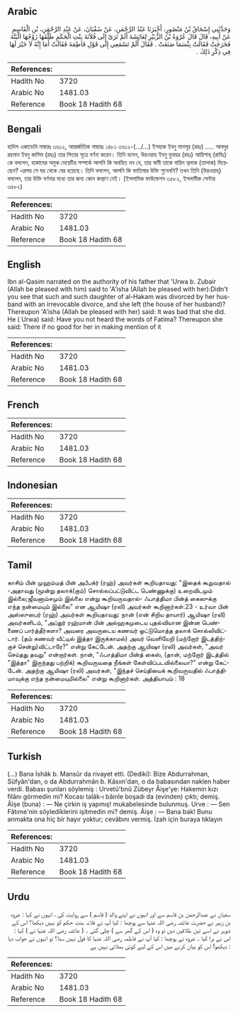## Arabic


<div dir="rtl" lang="ar" style={{fontSize:'larger',backgroundColor:'#f8f9fa',padding:20}}>
وَحَدَّثَنِي إِسْحَاقُ بْنُ مَنْصُورٍ، أَخْبَرَنَا عَبْدُ الرَّحْمَنِ، عَنْ سُفْيَانَ، عَنْ عَبْدِ الرَّحْمَنِ، بْنِ الْقَاسِمِ عَنْ أَبِيهِ، قَالَ قَالَ عُرْوَةُ بْنُ الزُّبَيْرِ لِعَائِشَةَ أَلَمْ تَرَىْ إِلَى فُلاَنَةَ بِنْتِ الْحَكَمِ طَلَّقَهَا زَوْجُهَا الْبَتَّةَ فَخَرَجَتْ فَقَالَتْ بِئْسَمَا صَنَعَتْ ‏.‏ فَقَالَ أَلَمْ تَسْمَعِي إِلَى قَوْلِ فَاطِمَةَ فَقَالَتْ أَمَا إِنَّهُ لاَ خَيْرَ لَهَا فِي ذِكْرِ ذَلِكَ ‏.‏
</div>
<div style={{backgroundColor:'#f8f9fa',padding:20, marginBottom: 10}}><table> <thead> <tr> <th>References:</th> <th></th> </tr> </thead> <tbody><tr><td>Hadith No</td><td>3720</td></tr><tr><td>Arabic No</td><td>1481.03</td></tr><tr><td>Reference</td><td>Book 18 Hadith 68</td></tr></tbody></table></div>

## Bengali


<div dir="ltr" lang="bn" style={{fontSize:'larger',backgroundColor:'#f8f9fa',padding:20}}>
হাদিস একাডেমি নাম্বারঃ ৩৬১২, আন্তর্জাতিক নাম্বারঃ ১৪৮১ ৩৬১২-(.../...) ইসহাক ইবনু মানসূর (রহঃ) ..... আবদুর রহমান ইবনু কাসিম (রহঃ) তার পিতার সূত্রে বর্ণনা করেন। তিনি বলেন, উরওয়াহ ইবনু যুবায়র (রহঃ) আয়িশাহ্ (রাযিঃ) কে বললেন, হাকামের অমুক মেয়েটির সম্পর্কে আপনি কি অবহিত নন যে, তার স্বামী তাকে বায়িন ত্বলাক (তালাক) দিয়েছেন? এরপর সে ঘর থেকে বের হয়েছে। তিনি বললেন, আপনি কি ফাতিমার উক্তি শুনেননি? তখন তিনি (উরওয়াহ্) বললেন, তার উক্তি বর্ণনার মধ্যে তার জন্য কোন কল্যাণ নেই। (ইসলামিক ফাউন্ডেশন ৩৫৮২, ইসলামীক সেন্টার ৩৫৮২)
</div>
<div style={{backgroundColor:'#f8f9fa',padding:20, marginBottom: 10}}><table> <thead> <tr> <th>References:</th> <th></th> </tr> </thead> <tbody><tr><td>Hadith No</td><td>3720</td></tr><tr><td>Arabic No</td><td>1481.03</td></tr><tr><td>Reference</td><td>Book 18 Hadith 68</td></tr></tbody></table></div>

## English


<div dir="ltr" lang="en" style={{fontSize:'larger',backgroundColor:'#f8f9fa',padding:20}}>
Ibn al-Qasim narrated on the authority of his father that 'Urwa b. Zubair (Allah be pleased with him) said to 'A'isha (Allah be pleased with her):Didn't you see that such and such daughter of al-Hakam was divorced by her husband with an irrevocable divorce, and she left (the house of her husband)? Thereupon 'A'isha (Allah be pleased with her) said: It was bad that she did. He ( Urwa) said: Have you not heard the words of Fatima? Thereupon she said: There if no good for her in making mention of it
</div>
<div style={{backgroundColor:'#f8f9fa',padding:20, marginBottom: 10}}><table> <thead> <tr> <th>References:</th> <th></th> </tr> </thead> <tbody><tr><td>Hadith No</td><td>3720</td></tr><tr><td>Arabic No</td><td>1481.03</td></tr><tr><td>Reference</td><td>Book 18 Hadith 68</td></tr></tbody></table></div>

## French


<div dir="ltr" lang="fr" style={{fontSize:'larger',backgroundColor:'#f8f9fa',padding:20}}>

</div>
<div style={{backgroundColor:'#f8f9fa',padding:20, marginBottom: 10}}><table> <thead> <tr> <th>References:</th> <th></th> </tr> </thead> <tbody><tr><td>Hadith No</td><td>3720</td></tr><tr><td>Arabic No</td><td>1481.03</td></tr><tr><td>Reference</td><td>Book 18 Hadith 68</td></tr></tbody></table></div>

## Indonesian


<div dir="ltr" lang="id" style={{fontSize:'larger',backgroundColor:'#f8f9fa',padding:20}}>

</div>
<div style={{backgroundColor:'#f8f9fa',padding:20, marginBottom: 10}}><table> <thead> <tr> <th>References:</th> <th></th> </tr> </thead> <tbody><tr><td>Hadith No</td><td>3720</td></tr><tr><td>Arabic No</td><td>1481.03</td></tr><tr><td>Reference</td><td>Book 18 Hadith 68</td></tr></tbody></table></div>

## Tamil


<div dir="ltr" lang="ta" style={{fontSize:'larger',backgroundColor:'#f8f9fa',padding:20}}>
காசிம் பின் முஹம்மத் பின் அபீபக்ர் (ரஹ்) அவர்கள் கூறியதாவது: "இதைக் கூறுவதால் -அதாவது (மூன்று தலாக்(கும்) சொல்லப்பட்டுவிட்ட பெண்ணுக்கு) உறைவிடமும் இல்லை;ஜீவனாம்சமும் இல்லை என்று கூறிவருவதால்- ஃபாத்திமா பின்த் கைஸுக்கு எந்த நன்மையும் இல்லை" என ஆயிஷா (ரலி) அவர்கள் கூறினார்கள்.23 - உர்வா பின் அஸ்ஸுபைர் (ரஹ்) அவர்கள் கூறியதாவது: நான் (என் சிறிய தாயார்) ஆயிஷா (ரலி) அவர்களிடம், "அப்துர் ரஹ்மான் பின் அல்ஹகமுடைய புதல்வியான இன்ன பெண்ணைப் பார்த்தீர்களா? அவரை அவருடைய கணவர் ஒட்டுமொத்த தலாக் சொல்லிவிட்டார். (தம் கணவர் வீட்டில் இத்தா இருக்காமல்) அவர் வெளியேறி (மற்றோர் இடத்திற்குச் சென்று)விட்டாரே?" என்று கேட்டேன். அதற்கு ஆயிஷா (ரலி) அவர்கள், "அவர் செய்தது தவறு" என்றார்கள். நான், "ஃபாத்திமா பின்த் கைஸ், (தான், மற்றோர் இடத்தில் "இத்தா" இருந்தது பற்றிக்) கூறிவருவதை நீங்கள் கேள்விப்படவில்லையா?" என்று கேட்டேன். அதற்கு ஆயிஷா (ரலி) அவர்கள், "இந்தச் செய்தியைக் கூறிவருவதில் ஃபாத்திமாவுக்கு எந்த நன்மையுமில்லை" என்று கூறினார்கள். அத்தியாயம் : 18
</div>
<div style={{backgroundColor:'#f8f9fa',padding:20, marginBottom: 10}}><table> <thead> <tr> <th>References:</th> <th></th> </tr> </thead> <tbody><tr><td>Hadith No</td><td>3720</td></tr><tr><td>Arabic No</td><td>1481.03</td></tr><tr><td>Reference</td><td>Book 18 Hadith 68</td></tr></tbody></table></div>

## Turkish


<div dir="ltr" lang="tr" style={{fontSize:'larger',backgroundColor:'#f8f9fa',padding:20}}>
(…) Bana İshâk b. Mansûr da rivayet etti. (Dediki): Bize Abdurrahman, Süfyân'dan, o da Abdurrahmân b. Kâsıın'dan, o da babasından naklen haber verdi. Babası şunları söylemiş : Urvetü'bnû Zübeyr Âişe'ye: Hakemin kızı filânı görmedin mi? Kocası talâk-ı bâinle boşadı da (evinden) çıktı; demiş. Âîşe (buna) : — Ne çirkin iş yapmış! mukabelesinde bulunmuş. Urve : — Sen Fâtıme'nin söylediklerini işitmedin mi? demiş. Âişe : — Bana bak! Bunu anmakta ona hiç bir hayır yoktur; cevâbını vermiş. İzah için buraya tıklayın
</div>
<div style={{backgroundColor:'#f8f9fa',padding:20, marginBottom: 10}}><table> <thead> <tr> <th>References:</th> <th></th> </tr> </thead> <tbody><tr><td>Hadith No</td><td>3720</td></tr><tr><td>Arabic No</td><td>1481.03</td></tr><tr><td>Reference</td><td>Book 18 Hadith 68</td></tr></tbody></table></div>

## Urdu


<div dir="rtl" lang="ur" style={{fontSize:'larger',backgroundColor:'#f8f9fa',padding:20}}>
سفیان نے عبدالرحمٰن بن قاسم سے اور انہوں نے اپنے والد ( قاسم ) سے روایت کی ، انہوں نے کہا : عروہ بن زبیر نے حضرت عائشہ رضی اللہ عنہا سے پوچھا : کیا آپ نے فلانہ بنت حکم کو نہیں دیکھا؟ اس کے شوہر نے اسے تین طلاقیں دیں تو وہ ( اس کے گھر سے ) چلی گئی ۔ ( عائشہ رضی اللہ عنہا نے ) کہا : اس نے برا کیا ۔ عروہ نے پوچھا : کیا آپ نے فاطمہ رضی اللہ عنہا کا قول نہیں سنا؟ تو انہوں نے جواب دیا : دیکھو! اس کو بیان کرنے میں اس کے لیے کوئی بھلائی نہیں ہے
</div>
<div style={{backgroundColor:'#f8f9fa',padding:20, marginBottom: 10}}><table> <thead> <tr> <th>References:</th> <th></th> </tr> </thead> <tbody><tr><td>Hadith No</td><td>3720</td></tr><tr><td>Arabic No</td><td>1481.03</td></tr><tr><td>Reference</td><td>Book 18 Hadith 68</td></tr></tbody></table></div>